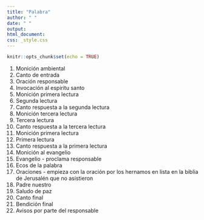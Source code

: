 ```yaml
---
title: "Palabra"
author: " "
date: " "
output: 
html_document:
css: _style.css
---
```


```r
knitr::opts_chunk$set(echo = TRUE)
```

1. Monición ambiental
2. Canto de entrada
3. Oración responsable
4. Invocación al espiritu santo
5. Monición primera lectura
6. Segunda lectura
7. Canto respuesta a la segunda lectura
8. Monición tercera lectura
9. Tercera lectura
10. Canto respuesta a la tercera lectura
11. Monición primera lectura
12. Primera lectura
13. Canto respuesta a la primera lectura
14. Monición al evangelio 
15. Evangelio - proclama responsable
16. Ecos de la palabra
17. Oraciones - empieza con la oración por los hernamos en lista en la biblia de Jerusalén que no asistieron
18. Padre nuestro
19. Saludo de paz
20. Canto final
21. Bendición final
22. Avisos por parte del responsable
